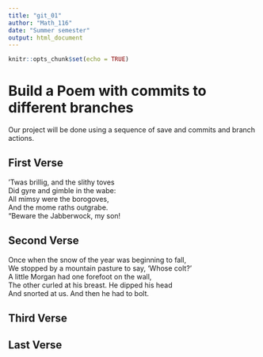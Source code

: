```yaml
---
title: "git_01"
author: "Math_116"
date: "Summer semester"
output: html_document
---
```


```r
knitr::opts_chunk$set(echo = TRUE)
```
# Build a Poem with commits to different branches
Our project will be done using a sequence of save and commits and branch actions.
<!-- Do not modify or change any text in "!--" bracketed areas such as this --- these are instructions to
you, if you change any of this the git program will notice it and compromise your git merging strategy !-->

## First Verse 
<!--Put the first five lines of a poem by Lewis Carrol in this section!-->

’Twas brillig, and the slithy toves  
      Did gyre and gimble in the wabe:  
All mimsy were the borogoves,  
      And the mome raths outgrabe.  
“Beware the Jabberwock, my son!  

## Second Verse
<!--Put the first five lines of a poem by Robert Frost here!-->
Once when the snow of the year was beginning to fall,  
We stopped by a mountain pasture to say, ‘Whose colt?’  
A little Morgan had one forefoot on the wall,  
The other curled at his breast. He dipped his head  
And snorted at us. And then he had to bolt.  


## Third Verse
<!--Put the first two verses of The Walrus and the Carpenter here!-->



## Last Verse
<!--Put a short poem you created using chatGPT of 20 to 30 lines,here!-->
